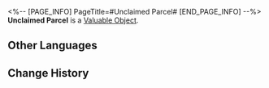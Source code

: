 <%-- [PAGE_INFO]
PageTitle=#Unclaimed Parcel#
[END_PAGE_INFO] --%>
{{Item Infobox
|id          = 300051
|image       = Item Unclaimed Parcel.png
|type        = Valuable Object
|invCategory = Valuables
|rarity      = 3
|effect      = Unclaimed parcel. Opening them may yield random materials.
|description = Due to various reasons, the recipient did not receive this parcel, and the sender did not retrieve it either. When selling these parcels, the Sky-Faring Commission scans them in advance to ensure that there are no dangerous goods (or excessively valuable items) inside.
}}
{{Description|''"Mystery boxes like this are scams. Last time, I opened five boxes with expired mung bean sodas in a row..."''<br />''"How did this not get flagged as a dangerous item during the screening process!"''}}
'''Unclaimed Parcel''' is a [[Valuable Object]].

==Other Languages==
{{Other Languages
|en   = Unclaimed Parcel
|zhs  = 逾期未取的邮包
|zht  = 逾期未取的郵包
|ja   = 受取期限が過ぎた荷物
|ko   = 수취 기한이 지난 우편물
|es   = Paquete sin recoger
|fr   = Colis non réclamé
|ru   = Невостребованная посылка
|th   = พัสดุที่ไม่มีผู้มารับ
|vi   = Bưu Kiện Quá Hạn Chưa Nhận
|de   = Nicht abgeholtes Paket
|id   = Paket yang Belum Diambil
|pt   = Encomenda Não Resgatada
}}

==Change History==
{{Change History|2.0}}